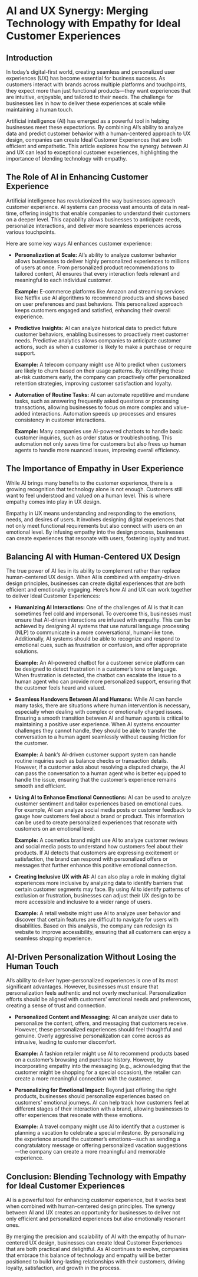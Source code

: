 # AI and UX Synergy: Merging Technology with Empathy for Ideal Customer Experiences

## Introduction

In today’s digital-first world, creating seamless and personalized user experiences (UX) has become essential for business success. As customers interact with brands across multiple platforms and touchpoints, they expect more than just functional products—they want experiences that are intuitive, enjoyable, and tailored to their needs. The challenge for businesses lies in how to deliver these experiences at scale while maintaining a human touch.

Artificial intelligence (AI) has emerged as a powerful tool in helping businesses meet these expectations. By combining AI’s ability to analyze data and predict customer behavior with a human-centered approach to UX design, companies can create Ideal Customer Experiences that are both efficient and empathetic. This article explores how the synergy between AI and UX can lead to exceptional customer experiences, highlighting the importance of blending technology with empathy.

## The Role of AI in Enhancing Customer Experience

Artificial intelligence has revolutionized the way businesses approach customer experience. AI systems can process vast amounts of data in real-time, offering insights that enable companies to understand their customers on a deeper level. This capability allows businesses to anticipate needs, personalize interactions, and deliver more seamless experiences across various touchpoints.

Here are some key ways AI enhances customer experience:

- **Personalization at Scale:** AI’s ability to analyze customer behavior allows businesses to deliver highly personalized experiences to millions of users at once. From personalized product recommendations to tailored content, AI ensures that every interaction feels relevant and meaningful to each individual customer.

  **Example:** E-commerce platforms like Amazon and streaming services like Netflix use AI algorithms to recommend products and shows based on user preferences and past behaviors. This personalized approach keeps customers engaged and satisfied, enhancing their overall experience.

- **Predictive Insights:** AI can analyze historical data to predict future customer behaviors, enabling businesses to proactively meet customer needs. Predictive analytics allows companies to anticipate customer actions, such as when a customer is likely to make a purchase or require support.

  **Example:** A telecom company might use AI to predict when customers are likely to churn based on their usage patterns. By identifying these at-risk customers early, the company can proactively offer personalized retention strategies, improving customer satisfaction and loyalty.

- **Automation of Routine Tasks:** AI can automate repetitive and mundane tasks, such as answering frequently asked questions or processing transactions, allowing businesses to focus on more complex and value-added interactions. Automation speeds up processes and ensures consistency in customer interactions.

  **Example:** Many companies use AI-powered chatbots to handle basic customer inquiries, such as order status or troubleshooting. This automation not only saves time for customers but also frees up human agents to handle more nuanced issues, improving overall efficiency.

## The Importance of Empathy in User Experience

While AI brings many benefits to the customer experience, there is a growing recognition that technology alone is not enough. Customers still want to feel understood and valued on a human level. This is where empathy comes into play in UX design.

Empathy in UX means understanding and responding to the emotions, needs, and desires of users. It involves designing digital experiences that not only meet functional requirements but also connect with users on an emotional level. By infusing empathy into the design process, businesses can create experiences that resonate with users, fostering loyalty and trust.

## Balancing AI with Human-Centered UX Design

The true power of AI lies in its ability to complement rather than replace human-centered UX design. When AI is combined with empathy-driven design principles, businesses can create digital experiences that are both efficient and emotionally engaging. Here’s how AI and UX can work together to deliver Ideal Customer Experiences:

- **Humanizing AI Interactions:** One of the challenges of AI is that it can sometimes feel cold and impersonal. To overcome this, businesses must ensure that AI-driven interactions are infused with empathy. This can be achieved by designing AI systems that use natural language processing (NLP) to communicate in a more conversational, human-like tone. Additionally, AI systems should be able to recognize and respond to emotional cues, such as frustration or confusion, and offer appropriate solutions.

  **Example:** An AI-powered chatbot for a customer service platform can be designed to detect frustration in a customer’s tone or language. When frustration is detected, the chatbot can escalate the issue to a human agent who can provide more personalized support, ensuring that the customer feels heard and valued.

- **Seamless Handovers Between AI and Humans:** While AI can handle many tasks, there are situations where human intervention is necessary, especially when dealing with complex or emotionally charged issues. Ensuring a smooth transition between AI and human agents is critical to maintaining a positive user experience. When AI systems encounter challenges they cannot handle, they should be able to transfer the conversation to a human agent seamlessly without causing friction for the customer.

  **Example:** A bank’s AI-driven customer support system can handle routine inquiries such as balance checks or transaction details. However, if a customer asks about resolving a disputed charge, the AI can pass the conversation to a human agent who is better equipped to handle the issue, ensuring that the customer’s experience remains smooth and efficient.

- **Using AI to Enhance Emotional Connections:** AI can be used to analyze customer sentiment and tailor experiences based on emotional cues. For example, AI can analyze social media posts or customer feedback to gauge how customers feel about a brand or product. This information can be used to create personalized experiences that resonate with customers on an emotional level.

  **Example:** A cosmetics brand might use AI to analyze customer reviews and social media posts to understand how customers feel about their products. If AI detects that customers are expressing excitement or satisfaction, the brand can respond with personalized offers or messages that further enhance this positive emotional connection.

- **Creating Inclusive UX with AI:** AI can also play a role in making digital experiences more inclusive by analyzing data to identify barriers that certain customer segments may face. By using AI to identify patterns of exclusion or frustration, businesses can adjust their UX design to be more accessible and inclusive to a wider range of users.

  **Example:** A retail website might use AI to analyze user behavior and discover that certain features are difficult to navigate for users with disabilities. Based on this analysis, the company can redesign its website to improve accessibility, ensuring that all customers can enjoy a seamless shopping experience.

## AI-Driven Personalization Without Losing the Human Touch

AI’s ability to deliver hyper-personalized experiences is one of its most significant advantages. However, businesses must ensure that personalization feels authentic and not overly mechanical. Personalization efforts should be aligned with customers’ emotional needs and preferences, creating a sense of trust and connection.

- **Personalized Content and Messaging:** AI can analyze user data to personalize the content, offers, and messaging that customers receive. However, these personalized experiences should feel thoughtful and genuine. Overly aggressive personalization can come across as intrusive, leading to customer discomfort.

  **Example:** A fashion retailer might use AI to recommend products based on a customer’s browsing and purchase history. However, by incorporating empathy into the messaging (e.g., acknowledging that the customer might be shopping for a special occasion), the retailer can create a more meaningful connection with the customer.

- **Personalizing for Emotional Impact:** Beyond just offering the right products, businesses should personalize experiences based on customers’ emotional journeys. AI can help track how customers feel at different stages of their interaction with a brand, allowing businesses to offer experiences that resonate with these emotions.

  **Example:** A travel company might use AI to identify that a customer is planning a vacation to celebrate a special milestone. By personalizing the experience around the customer’s emotions—such as sending a congratulatory message or offering personalized vacation suggestions—the company can create a more meaningful and memorable experience.

## Conclusion: Blending Technology with Empathy for Ideal Customer Experiences

AI is a powerful tool for enhancing customer experience, but it works best when combined with human-centered design principles. The synergy between AI and UX creates an opportunity for businesses to deliver not only efficient and personalized experiences but also emotionally resonant ones.

By merging the precision and scalability of AI with the empathy of human-centered UX design, businesses can create Ideal Customer Experiences that are both practical and delightful. As AI continues to evolve, companies that embrace this balance of technology and empathy will be better positioned to build long-lasting relationships with their customers, driving loyalty, satisfaction, and growth in the process.
